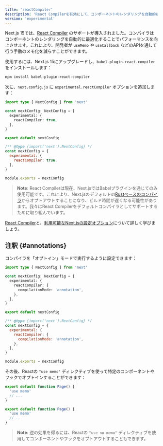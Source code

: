 ```yaml
---
title: 'reactCompiler'
description: 'React Compilerを有効にして、コンポーネントのレンダリングを自動的に最適化します。'
version: 'experimental'
---
```


Next.js 15では、[React Compiler](https://react.dev/learn/react-compiler) のサポートが導入されました。コンパイラはコンポーネントのレンダリングを自動的に最適化することでパフォーマンスを向上させます。これにより、開発者が `useMemo` や `useCallback` などのAPIを通して行う手動のメモ化を減らすことができます。

使用するには、Next.js 15にアップグレードし、`babel-plugin-react-compiler` をインストールします：

```bash title="Terminal"
npm install babel-plugin-react-compiler
```

次に、`next.config.js` に `experimental.reactCompiler` オプションを追加します：

<Tabs>
<TabItem value="ts" label="TypeScript">

```ts title="next.config.ts" switcher
import type { NextConfig } from 'next'

const nextConfig: NextConfig = {
  experimental: {
    reactCompiler: true,
  },
}

export default nextConfig
```

</TabItem>
<TabItem value="js" label="JavaScript">

```js title="next.config.js" switcher
/** @type {import('next').NextConfig} */
const nextConfig = {
  experimental: {
    reactCompiler: true,
  },
}

module.exports = nextConfig
```

</TabItem>
</Tabs>

> **Note:** React Compilerは現在、Next.jsではBabelプラグインを通じてのみ使用可能です。これにより、Next.jsのデフォルトの[Rustベースのコンパイラ](/docs/architecture/nextjs-compiler)からオプトアウトすることになり、ビルド時間が遅くなる可能性があります。我々はReact Compilerをデフォルトコンパイラとしてサポートするために取り組んでいます。

[React Compiler](https://react.dev/learn/react-compiler)と、[利用可能なNext.jsの設定オプション](https://react.dev/learn/react-compiler#usage-with-nextjs)について詳しく学びましょう。

## 注釈 {#annotations}

コンパイラを「オプトイン」モードで実行するように設定できます：

<Tabs>
<TabItem value="ts" label="TypeScript">

```ts title="next.config.ts" switcher
import type { NextConfig } from 'next'

const nextConfig: NextConfig = {
  experimental: {
    reactCompiler: {
      compilationMode: 'annotation',
    },
  },
}

export default nextConfig
```

</TabItem>
<TabItem value="js" label="JavaScript">

```js title="next.config.js" switcher
/** @type {import('next').NextConfig} */
const nextConfig = {
  experimental: {
    reactCompiler: {
      compilationMode: 'annotation',
    },
  },
}

module.exports = nextConfig
```

</TabItem>
</Tabs>

その後、Reactの `"use memo"` ディレクティブを使って特定のコンポーネントやフックでオプトインすることができます：

<Tabs>
<TabItem value="ts" label="TypeScript">

```ts title="app/page.tsx" switcher
export default function Page() {
  'use memo'
  // ...
}
```

</TabItem>
<TabItem value="js" label="JavaScript">

```js title="app/page.js" switcher
export default function Page() {
  'use memo'
  // ...
}
```

</TabItem>
</Tabs>

> **Note:** 逆の効果を得るには、Reactの `"use no memo"` ディレクティブを使用してコンポーネントやフックをオプトアウトすることもできます。
